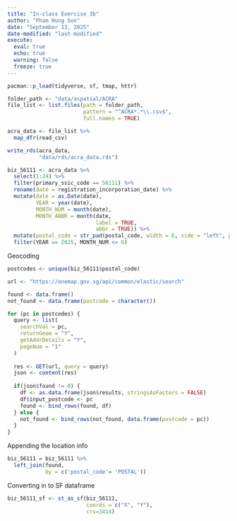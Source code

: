 ```yaml
---
title: "In-class Exercise 3b"
author: "Pham Hung Son"
date: "September 13, 2025"
date-modified: "last-modified"
execute: 
  eval: true
  echo: true
  warning: false
  freeze: true
---
```


```r
pacman::p_load(tidyverse, sf, tmap, httr)
```

```r
folder_path <- "data/aspatial/ACRA"
file_list <- list.files(path = folder_path,
                        pattern = "^ACRA*.*\\.csv$",
                        full.names = TRUE)

acra_data <- file_list %>%
  map_dfr(read_csv)
```

```r
write_rds(acra_data,
          "data/rds/acra_data.rds")
```

```r
biz_56111 <- acra_data %>%
  select(1:24) %>%
  filter(primary_ssic_code == 56111) %>%
  rename(date = registration_incorporation_date) %>%
  mutate(date = as.Date(date),
         YEAR = year(date),
         MONTH_NUM = month(date),
         MONTH_ABBR = month(date,
                            label = TRUE,
                            abbr = TRUE)) %>%
  mutate(postal_code = str_pad(postal_code, width = 6, side = "left", pad = "0")) %>%
  filter(YEAR == 2025, MONTH_NUM <= 6)
```

Geocoding

```r
postcodes <- unique(biz_56111$postal_code)

url <- "https://onemap.gov.sg/api/common/elastic/search"

found <- data.frame()
not_found <- data.frame(postcode = character())

for (pc in postcodes) {
  query <- list(
    searchVal = pc,
    returnGeom = "Y",
    getAddrDetails = "Y",
    pageNum = "1"
  )
  
  res <- GET(url, query = query)
  json <- content(res)
  
  if(json$found != 0) {
    df <- as.data.frame(json$results, stringsAsFactors = FALSE)
    df$input_postcode <- pc
    found <- bind_rows(found, df)
  } else {
    not_found <- bind_rows(not_found, data.frame(postcode = pc))
  }
}
```

Appending the location info

```r
biz_56111 = biz_56111 %>%
  left_join(found,
            by = c('postal_code'= 'POSTAL'))
```

Converting in to SF dataframe

```r
biz_56111_sf <- st_as_sf(biz_56111,
                         coords = c("X", "Y"),
                         crs=3414)
```
